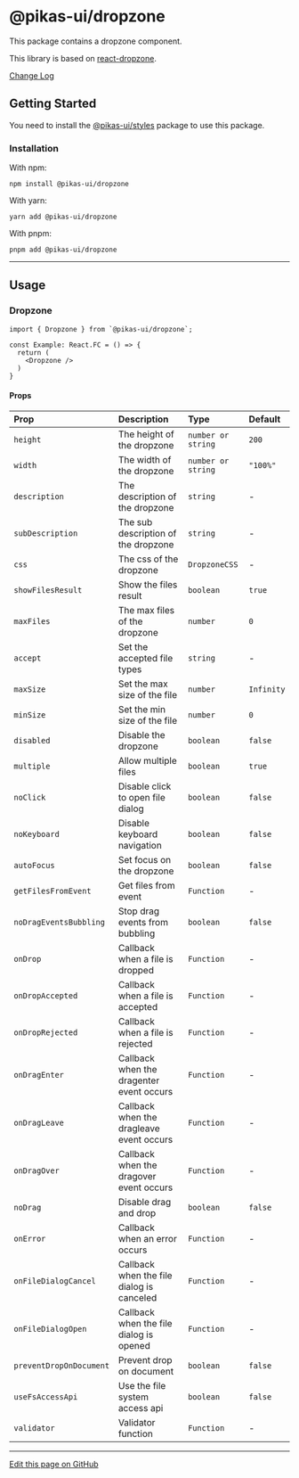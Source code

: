 

<NextSeo title="Dropzone" />

# @pikas-ui/dropzone

This package contains a dropzone component.

This library is based on [react-dropzone](https://react-dropzone.js.org).

<a href="https://github.com/Achaak/pikas/blob/main/packages/ui/dropzone/CHANGELOG.md">
  Change Log
</a>

## Getting Started

You need to install the <a href={stylesLink}>@pikas-ui/styles</a> package to use this package.

### Installation

With npm:

```
npm install @pikas-ui/dropzone
```

With yarn:

```
yarn add @pikas-ui/dropzone
```

With pnpm:

```
pnpm add @pikas-ui/dropzone
```

---

## Usage

### Dropzone

<DropzoneExample />

```tsx
import { Dropzone } from `@pikas-ui/dropzone`;

const Example: React.FC = () => {
  return (
    <Dropzone />
  )
}
```

#### Props

| Prop                    | Description                               | Type               | Default    |
| :---------------------- | :---------------------------------------- | :----------------- | :--------- |
| `height`                | The height of the dropzone                | `number or string` | `200`      |
| `width`                 | The width of the dropzone                 | `number or string` | `"100%"`   |
| `description`           | The description of the dropzone           | `string`           | -          |
| `subDescription`        | The sub description of the dropzone       | `string`           | -          |
| `css`                   | The css of the dropzone                   | `DropzoneCSS`      | -          |
| `showFilesResult`       | Show the files result                     | `boolean`          | `true`     |
| `maxFiles`              | The max files of the dropzone             | `number`           | `0`        |
| `accept`                | Set the accepted file types               | `string`           | -          |
| `maxSize`               | Set the max size of the file              | `number`           | `Infinity` |
| `minSize`               | Set the min size of the file              | `number`           | `0`        |
| `disabled`              | Disable the dropzone                      | `boolean`          | `false`    |
| `multiple`              | Allow multiple files                      | `boolean`          | `true`     |
| `noClick`               | Disable click to open file dialog         | `boolean`          | `false`    |
| `noKeyboard`            | Disable keyboard navigation               | `boolean`          | `false`    |
| `autoFocus`             | Set focus on the dropzone                 | `boolean`          | `false`    |
| `getFilesFromEvent`     | Get files from event                      | `Function`         | -          |
| `noDragEventsBubbling`  | Stop drag events from bubbling            | `boolean`          | `false`    |
| `onDrop`                | Callback when a file is dropped           | `Function`         | -          |
| `onDropAccepted`        | Callback when a file is accepted          | `Function`         | -          |
| `onDropRejected`        | Callback when a file is rejected          | `Function`         | -          |
| `onDragEnter`           | Callback when the dragenter event occurs  | `Function`         | -          |
| `onDragLeave`           | Callback when the dragleave event occurs  | `Function`         | -          |
| `onDragOver`            | Callback when the dragover event occurs   | `Function`         | -          |
| `noDrag`                | Disable drag and drop                     | `boolean`          | `false`    |
| `onError`               | Callback when an error occurs             | `Function`         | -          |
| `onFileDialogCancel`    | Callback when the file dialog is canceled | `Function`         | -          |
| `onFileDialogOpen`      | Callback when the file dialog is opened   | `Function`         | -          |
| `preventDropOnDocument` | Prevent drop on document                  | `boolean`          | `false`    |
| `useFsAccessApi`        | Use the file system access api            | `boolean`          | `false`    |
| `validator`             | Validator function                        | `Function`         | -          |

---

[Edit this page on GitHub](https://github.com/Achaak/pikas/blob/main/apps/docs-ui/pages/components/dropzone.mdx)
